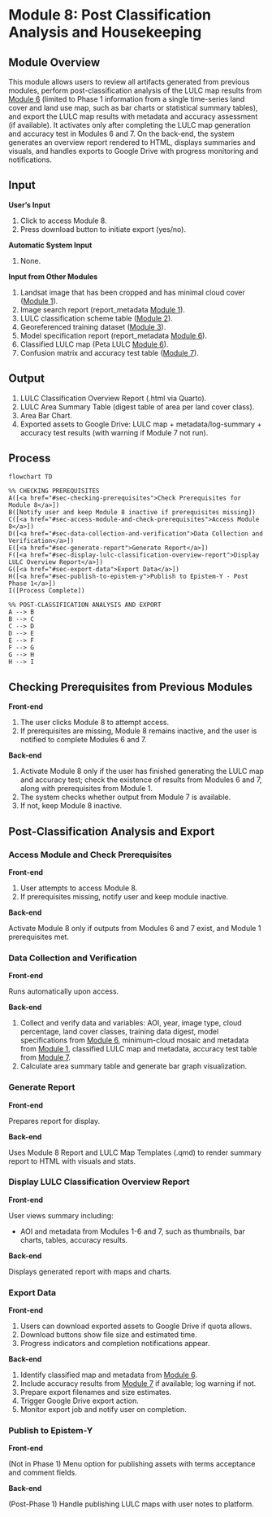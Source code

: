 # Module 8: Post Classification Analysis and Housekeeping {#sec-module-8}

## Module Overview

This module allows users to review all artifacts generated from previous modules, perform post-classification analysis of the LULC map results from [Module 6](@sec-module-6) (limited to Phase 1 information from a single time-series land cover and land use map, such as bar charts or statistical summary tables), and export the LULC map results with metadata and accuracy assessment (if available). It activates only after completing the LULC map generation and accuracy test in Modules 6 and 7. On the back-end, the system generates an overview report rendered to HTML, displays summaries and visuals, and handles exports to Google Drive with progress monitoring and notifications.

## Input {.unnumbered}

**User’s Input**

1.  Click to access Module 8.
2.  Press download button to initiate export (yes/no).

**Automatic System Input**

1.  None.

**Input from Other Modules**

1.  Landsat image that has been cropped and has minimal cloud cover ([Module 1](@sec-module-1)).
2.  Image search report (report_metadata [Module 1](@sec-module-1)).
3.  LULC classification scheme table ([Module 2](@sec-module-2)).
4.  Georeferenced training dataset ([Module 3](@sec-module-3)).
5.  Model specification report (report_metadata [Module 6](@sec-module-6)).
6.  Classified LULC map (Peta LULC [Module 6](@sec-module-6)).
7.  Confusion matrix and accuracy test table ([Module 7](@sec-module-7)).

## Output {.unnumbered}

1.  LULC Classification Overview Report (.html via Quarto).
2.  LULC Area Summary Table (digest table of area per land cover class).
3.  Area Bar Chart.
4.  Exported assets to Google Drive: LULC map + metadata/log-summary + accuracy test results (with warning if Module 7 not run).

## Process

```mermaid

flowchart TD

%% CHECKING PREREQUISITES
A([<a href="#sec-checking-prerequisites">Check Prerequisites for Module 8</a>])
B([Notify user and keep Module 8 inactive if prerequisites missing])
C([<a href="#sec-access-module-and-check-prerequisites">Access Module 8</a>])
D([<a href="#sec-data-collection-and-verification">Data Collection and Verification</a>])
E([<a href="#sec-generate-report">Generate Report</a>])
F([<a href="#sec-display-lulc-classification-overview-report">Display LULC Overview Report</a>])
G([<a href="#sec-export-data">Export Data</a>])
H([<a href="#sec-publish-to-epistem-y">Publish to Epistem-Y - Post Phase 1</a>])
I([Process Complete])

%% POST-CLASSIFICATION ANALYSIS AND EXPORT
A --> B
B --> C
C --> D
D --> E
E --> F
F --> G
G --> H
H --> I
```

## Checking Prerequisites from Previous Modules

**Front-end**

1.  The user clicks Module 8 to attempt access.
2.  If prerequisites are missing, Module 8 remains inactive, and the user is notified to complete Modules 6 and 7.

**Back-end**

1.  Activate Module 8 only if the user has finished generating the LULC map and accuracy test; check the existence of results from Modules 6 and 7, along with prerequisites from Module 1.
2.  The system checks whether output from Module 7 is available.
3.  If not, keep Module 8 inactive.

## Post-Classification Analysis and Export

### Access Module and Check Prerequisites {#sec-access-module-and-check-prerequisites}

**Front-end**

1.  User attempts to access Module 8.
2.  If prerequisites missing, notify user and keep module inactive.

**Back-end**

Activate Module 8 only if outputs from Modules 6 and 7 exist, and Module 1 prerequisites met.

### Data Collection and Verification {#sec-data-collection-and-verification}

**Front-end**

Runs automatically upon access.

**Back-end**

1.  Collect and verify data and variables: AOI, year, image type, cloud percentage, land cover classes, training data digest, model specifications from [Module 6](@sec-module-6), minimum-cloud mosaic and metadata from [Module 1](@sec-module-1), classified LULC map and metadata, accuracy test table from [Module 7](@sec-module-7).\
2.  Calculate area summary table and generate bar graph visualization.

### Generate Report {#sec-generate-report}

**Front-end**

Prepares report for display.

**Back-end**

Uses Module 8 Report and LULC Map Templates (.qmd) to render summary report to HTML with visuals and stats.

### Display LULC Classification Overview Report {#sec-display-lulc-classification-overview-report}

**Front-end**

User views summary including:

-   AOI and metadata from Modules 1-6 and 7, such as thumbnails, bar charts, tables, accuracy results.

**Back-end**

Displays generated report with maps and charts.

### Export Data {#sec-export-data}

**Front-end**

1.  Users can download exported assets to Google Drive if quota allows.
2.  Download buttons show file size and estimated time.
3.  Progress indicators and completion notifications appear.

**Back-end**

1.  Identify classified map and metadata from [Module 6](@sec-module-6).
2.  Include accuracy results from [Module 7](@sec-module-7) if available; log warning if not.
3.  Prepare export filenames and size estimates.
4.  Trigger Google Drive export action.
5.  Monitor export job and notify user on completion.

### Publish to Epistem-Y {#sec-publish-to-epistem-y}

**Front-end**

(Not in Phase 1) Menu option for publishing assets with terms acceptance and comment fields.

**Back-end**

(Post-Phase 1) Handle publishing LULC maps with user notes to platform.

